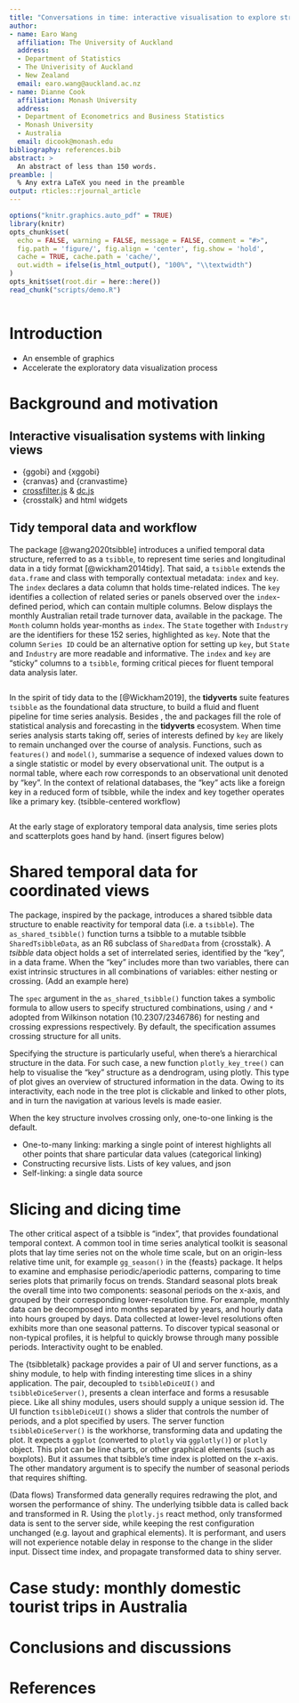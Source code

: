 ```yaml
---
title: "Conversations in time: interactive visualisation to explore structured temporal data"
author:
- name: Earo Wang
  affiliation: The University of Auckland
  address:
  - Department of Statistics
  - The Univerisity of Auckland
  - New Zealand
  email: earo.wang@auckland.ac.nz
- name: Dianne Cook
  affiliation: Monash University
  address:
  - Department of Econometrics and Business Statistics
  - Monash University
  - Australia
  email: dicook@monash.edu
bibliography: references.bib
abstract: >
  An abstract of less than 150 words.
preamble: |
  % Any extra LaTeX you need in the preamble
output: rticles::rjournal_article
---
```


```r
options("knitr.graphics.auto_pdf" = TRUE)
library(knitr)
opts_chunk$set(
  echo = FALSE, warning = FALSE, message = FALSE, comment = "#>",
  fig.path = 'figure/', fig.align = 'center', fig.show = 'hold',
  cache = TRUE, cache.path = 'cache/',
  out.width = ifelse(is_html_output(), "100%", "\\textwidth")
)
opts_knit$set(root.dir = here::here())
read_chunk("scripts/demo.R")
```

```r
```

# Introduction

* An ensemble of graphics
* Accelerate the exploratory data visualization process

# Background and motivation

## Interactive visualisation systems with linking views

* {ggobi} and {xggobi}
* {cranvas} and {cranvastime}
* [crossfilter.js](http://crossfilter.github.io/crossfilter/) & [dc.js](https://dc-js.github.io/dc.js/)
* {crosstalk} and html widgets

## Tidy temporal data and workflow

The \CRANpkg{tsibble} package [@wang2020tsibble] introduces a unified temporal data structure, referred to as a `tsibble`, to represent time series and longitudinal data in a tidy format [@wickham2014tidy]. That said, a `tsibble` extends the `data.frame` and \CRANpkg{tibble} class with temporally contextual metadata: `index` and `key`. The `index` declares a data column that holds time-related indices. The `key` identifies a collection of related series or panels observed over the `index`-defined period, which can contain multiple columns. Below displays the monthly Australian retail trade turnover data, available in the \CRANpkg{tsibbledata} package. The `Month` column holds year-months as `index`. The `State` together with `Industry` are the identifiers for these 152 series, highlighted as `key`. Note that the column `Series ID` could be an alternative option for setting up `key`, but `State` and `Industry` are more readable and informative. The `index` and `key` are "sticky" columns to a `tsibble`, forming critical pieces for fluent temporal data analysis later.

```r
```

In the spirit of tidy data to the \CRANpkg{tidyverse} [@Wickham2019], the **tidyverts** suite features `tsibble` as the foundational data structure, to build a fluid and fluent pipeline for time series analysis. Besides \CRANpkg{tsibble}, the \CRANpkg{feasts} and \CRANpkg{fable} packages fill the role of statistical analysis and forecasting in the **tidyverts** ecosystem. When time series analysis starts taking off, series of interests defined by `key` are likely to remain unchanged over the course of analysis. Functions, such as `features()` and `model()`, summarise a sequence of indexed values down to a single statistic or model by every observational unit. The output is a normal table, where each row corresponds to an observational unit denoted by "key". In the context of relational databases, the "key" acts like a foreign key in a reduced form of tsibble, while the index and key together operates like a primary key. (tsibble-centered workflow)

```r
```

At the early stage of exploratory temporal data analysis, time series plots and scatterplots goes hand by hand. (insert figures below)

# Shared temporal data for coordinated views

The \pkg{tsibbletalk} package, inspired by the \CRANpkg{crosstalk} package, introduces a shared tsibble data structure to enable reactivity for temporal data (i.e. a `tsibble`). The `as_shared_tsibble()` function turns a tsibble to a mutable tsibble `SharedTsibbleData`, as an R6 subclass of `SharedData` from {crosstalk}. A *tsibble* data object holds a set of interrelated series, identified by the "key", in a data frame. When the "key" includes more than two variables, there can exist intrinsic structures in all combinations of variables: either nesting or crossing. (Add an example here)

The `spec` argument in the `as_shared_tsibble()` function takes a symbolic formula to allow users to specify structured combinations, using `/` and `*` adopted from Wilkinson notation (10.2307/2346786) for nesting and crossing expressions respectively. By default, the specification assumes crossing structure for all units.

Specifying the structure is particularly useful, when there's a hierarchical structure in the data. For such case, a new function `plotly_key_tree()` can help to visualise the "key" structure as a dendrogram, using plotly. This type of plot gives an overview of structured information in the data. Owing to its interactivity, each node in the tree plot is clickable and linked to other plots, and in turn the navigation at various levels is made easier.

When the key structure involves crossing only, one-to-one linking is the default.

* One-to-many linking: marking a single point of interest highlights all other points that share particular data values (categorical linking)
* Constructing recursive lists. Lists of key values, and json
* Self-linking: a single data source

# Slicing and dicing time

The other critical aspect of a tsibble is "index", that provides foundational temporal context. A common tool in time series analytical toolkit is seasonal plots that lay time series not on the whole time scale, but on an origin-less relative time unit, for example `gg_season()` in the {feasts} package. It helps to examine and emphasise periodic/aperiodic patterns, comparing to time series plots that primarily focus on trends. Standard seasonal plots break the overall time into two components: seasonal periods on the x-axis, and grouped by their corresponding lower-resolution time. For example, monthly data can be decomposed into months separated by years, and hourly data into hours grouped by days. Data collected at lower-level resolutions often exhibits more than one seasonal patterns. To discover typical seasonal or non-typical profiles, it is helpful to quickly browse through many possible periods. Interactivity ought to be enabled.

The {tsibbletalk} package provides a pair of UI and server functions, as a shiny module, to help with finding interesting time slices in a shiny application. The pair, decoupled to `tsibbleDiceUI()` and `tsibbleDiceServer()`, presents a clean interface and forms a resusable piece. Like all shiny modules, users should supply a unique session id. The UI function `tsibbleDiceUI()` shows a slider that controls the number of periods, and a plot specified by users. The server function `tsibbleDiceServer()` is the workhorse, transforming data and updating the plot. It expects a `ggplot` (converted to `plotly` via `ggplotly()`) or `plotly` object. This plot can be line charts, or other graphical elements (such as boxplots). But it assumes that tsibble's time index is plotted on the x-axis. The other mandatory argument is to specify the number of seasonal periods that requires shifting.

(Data flows) Transformed data generally requires redrawing the plot, and worsen the performance of shiny. The underlying tsibble data is called back and transformed in R. Using the `plotly.js` react method, only transformed data is sent to the server side, while keeping the rest configuration unchanged (e.g. layout and graphical elements). It is performant, and users will not experience notable delay in response to the change in the slider input. Dissect time index, and propagate transformed data to shiny server.

# Case study: monthly domestic tourist trips in Australia

# Conclusions and discussions

# References {-}
